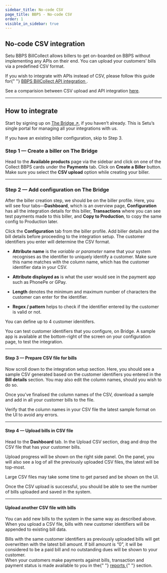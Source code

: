 ```yaml
---
sidebar_title: No-code CSV
page_title: BBPS - No-code CSV
order: 1
visible_in_sidebar: true
---
```


## No-code CSV integration

Setu BBPS BillCollect allows billers to get on-boarded on BBPS without implementing any APIs on their end. You can upload your customers’ bills via a predefined CSV format.

<Callout type="highlight">
  If you wish to integrate with APIs instead of CSV, please follow this guide
  for{" "}
  <a href="/payments/bbps/quickstart/api-integration" target="_blank">
    BBPS BillCollect API integration
  </a>
  .
</Callout>

<br />

See a comparision between CSV upload and API integration <a href="/payments/bbps/quickstart#step-2---choose-integration-method" target="_blank">here</a>.

<hr class="primary" />

## How to integrate

Start by signing up on <a href="https://bridge.setu.co/" target="_blank">The Bridge ↗</a>, if you haven’t already. This is Setu’s single portal for managing all your integrations with us.

<Callout type="tip">
  If you have an existing biller configuration, skip to Step 3.
</Callout>

<br />

### Step 1 — Create a biller on The Bridge

Head to the **Available products** page via the sidebar and click on one of the Collect BBPS cards under the **Payments** tab. Click on **Create a Biller** button. Make sure you select the **CSV upload** option while creating your biller.

<MainImage
  src="https://storage.googleapis.com/strapi-assets/latest/csv_upload_selection_878b3df62a/csv_upload_selection_878b3df62a.gif"
  alt="Create a biller"
/>

<hr class="primary" />

### Step 2 — Add configuration on The Bridge

After the biller creation step, we should be on the biller profile. Here, you will see four tabs—**Dashboard**, which is an overview page, **Configuration** has all the integration details for this biller, **Transactions** where you can see test payments made to this biller, and **Copy to Production**, to copy the same config to Production later.

Click the **Configuration** tab from the biller profile. Add biller details and the bill details before proceeding to the integration setup. The customer identifiers you enter will determine the CSV format.

- **Attribute name** is the _variable or parameter_ name that your system recognises as the identifier to uniquely identify a customer. Make sure this name matches with the column name, which has the customer identifier data in your CSV.

- **Attribute displayed as** is what the user would see in the payment app such as PhonePe or GPay.

- **Length** denotes the minimum and maximum number of characters the customer can enter for the identifier.

- **Regex / pattern** helps to check if the identifier entered by the customer is valid or not.

You can define up to 4 customer idenitifers.

<MainImage
  src="https://storage.googleapis.com/strapi-assets/latest/bbps-sample-customer-identifier-1/bbps-sample-customer-identifier-1.png"
  alt="Sample customer identifier"
/>

<Callout type="tip">
  You can test customer identifiers that you configure, on Bridge. A sample app
  is available at the bottom-right of the screen on your configuration page, to
  test the integration.
</Callout>

<hr class="primary" />

#### Step 3 — Prepare CSV file for bills

Now scroll down to the integration setup section. Here, you should see a sample CSV generated based on the customer identifiers you entered in the **Bill details** section. You may also edit the column names, should you wish to do so.

<MainImage
  src="https://storage.googleapis.com/strapi-assets/latest/csv_integration_config_d887efb4fa/csv_integration_config_d887efb4fa.png"
  alt="CSV file"
/>

Once you’ve finalised the column names of the CSV, download a sample and add in all your customer bills to the file.

<Callout type="warning">
  Verify that the column names in your CSV file the latest sample format on the
  UI to avoid any errors.
</Callout>

<hr class="primary" />

#### Step 4 — Upload bills in CSV file

Head to the **Dashboard** tab. In the Upload CSV section, drag and drop the CSV file that has your customer bills.

Upload progress will be shown on the right side panel. On the panel, you will also see a log of all the previously uploaded CSV files, the latest will be top-most.

<Callout type="warning">
  Large CSV files may take some time to get parsed and be shown on the UI.
</Callout>

<br />

Once the CSV upload is successful, you should be able to see the number of bills uploaded and saved in the system.

<MainImage
  src="https://storage.googleapis.com/strapi-assets/latest/upload_csv_35c8bb040e/upload_csv_35c8bb040e.gif"
  alt="Upload CSV"
/>

<hr class="tertiary" />

#### Upload another CSV file with bills

You can add new bills to the system in the same way as described above. When you upload a CSV file, bills with new customer identifiers will be appended to existing bill data.

<Callout type="warning">
  Bills with the same customer identifiers as previously uploaded bills will get
  overwritten with the latest bill amount. If bill amount is “0”, it will be
  considered to be a paid bill and no outstanding dues will be shown to your
  customer.
</Callout>

<br />

<Callout type="highlight">
  When your customers make payments against bills, transaction and payment
  status is made available to you in the{" "}
  <a href="/dev-tools/bridge/reports" target="_blank">
    reports
  </a>{" "}
  section.
</Callout>

<WasPageHelpful />
